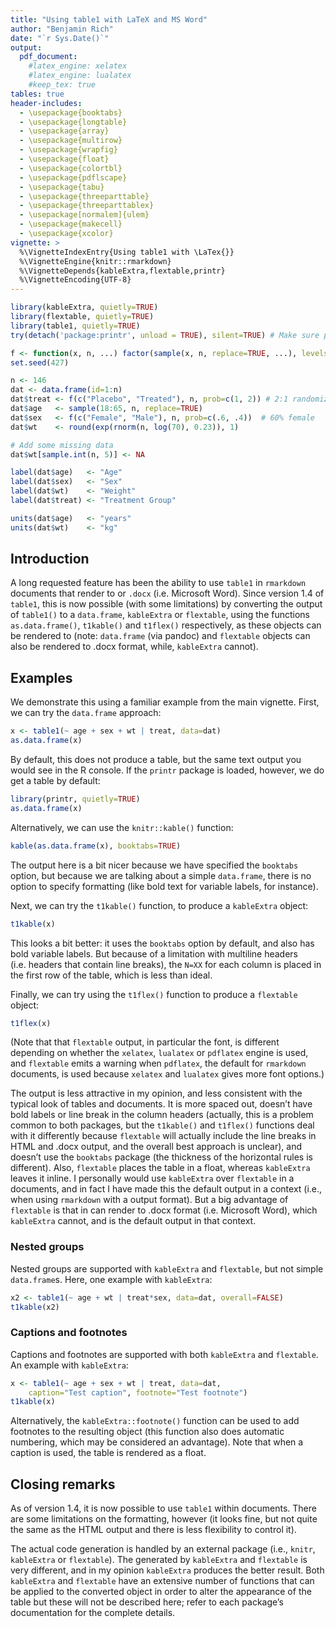 ```yaml
---
title: "Using table1 with LaTeX and MS Word"
author: "Benjamin Rich"
date: "`r Sys.Date()`"
output:
  pdf_document:
    #latex_engine: xelatex
    #latex_engine: lualatex
    #keep_tex: true
tables: true
header-includes:
  - \usepackage{booktabs}
  - \usepackage{longtable}
  - \usepackage{array}
  - \usepackage{multirow}
  - \usepackage{wrapfig}
  - \usepackage{float}
  - \usepackage{colortbl}
  - \usepackage{pdflscape}
  - \usepackage{tabu}
  - \usepackage{threeparttable}
  - \usepackage{threeparttablex}
  - \usepackage[normalem]{ulem}
  - \usepackage{makecell}
  - \usepackage{xcolor}
vignette: >
  %\VignetteIndexEntry{Using table1 with \LaTex{}}
  %\VignetteEngine{knitr::rmarkdown}
  %\VignetteDepends{kableExtra,flextable,printr}
  %\VignetteEncoding{UTF-8}
---
```


```r
library(kableExtra, quietly=TRUE)
library(flextable, quietly=TRUE)
library(table1, quietly=TRUE)
try(detach('package:printr', unload = TRUE), silent=TRUE) # Make sure printr is not loaded

f <- function(x, n, ...) factor(sample(x, n, replace=TRUE, ...), levels=x)
set.seed(427)

n <- 146
dat <- data.frame(id=1:n)
dat$treat <- f(c("Placebo", "Treated"), n, prob=c(1, 2)) # 2:1 randomization
dat$age   <- sample(18:65, n, replace=TRUE)
dat$sex   <- f(c("Female", "Male"), n, prob=c(.6, .4))  # 60% female
dat$wt    <- round(exp(rnorm(n, log(70), 0.23)), 1)

# Add some missing data
dat$wt[sample.int(n, 5)] <- NA

label(dat$age)   <- "Age"
label(dat$sex)   <- "Sex"
label(dat$wt)    <- "Weight"
label(dat$treat) <- "Treatment Group"

units(dat$age)   <- "years"
units(dat$wt)    <- "kg"
```


## Introduction

A long requested feature has been the ability to use `table1` in `rmarkdown`
documents that render to \LaTeX{} or `.docx` (i.e.
Microsoft\textsuperscript{\textregistered} Word).  Since version 1.4 of
`table1`, this is now possible (with some limitations) by converting the output
of `table1()` to a `data.frame`, `kableExtra` or `flextable`, using the
functions `as.data.frame()`, `t1kable()` and `t1flex()` respectively, as these
objects can be rendered to \LaTeX{} (note: `data.frame` (via pandoc) and
`flextable` objects can also be rendered to .docx format, while, `kableExtra`
cannot).

## Examples

We demonstrate this using a familiar example from the main vignette. First, we
can try the `data.frame` approach:

```r
x <- table1(~ age + sex + wt | treat, data=dat)
as.data.frame(x)
```

By default, this does not produce a \LaTeX{} table, but the same text output you
would see in the R console. If the `printr` package is loaded, however, we do
get a \LaTeX{} table by default:

```r
library(printr, quietly=TRUE)
as.data.frame(x)
```

Alternatively, we can use the `knitr::kable()` function:

```r
kable(as.data.frame(x), booktabs=TRUE)
```

The output here is a bit nicer because we have specified the `booktabs` option,
but because we are talking about a simple `data.frame`, there is no option to
specify formatting (like bold text for variable labels, for instance).

Next, we can try the `t1kable()` function, to produce a `kableExtra` object:

```r
t1kable(x)
```

This looks a bit better: it uses the `booktabs` option by default, and also
has bold variable labels. But because of a limitation with multiline headers
(i.e. headers that contain line breaks), the `N=XX` for each column is placed
in the first row of the table, which is less than ideal.

Finally, we can try using the `t1flex()` function to produce a  `flextable` object:

```r
t1flex(x)
```

(Note that that `flextable` output, in particular the font, is different
depending on whether the `xelatex`, `lualatex` or `pdflatex` engine is used,
and `flextable` emits a warning when `pdflatex`, the default for `rmarkdown`
documents,  is used because `xelatex` and `lualatex` gives more font options.)

The output is less attractive in my opinion, and less consistent with the
typical look of \LaTeX{} tables and documents. It is more spaced out, doesn't
have bold labels or line break in the column headers (actually, this is a
problem common to both packages, but the `t1kable()` and `t1flex()` functions
deal with it differently because `flextable` will actually include the line
breaks in HTML and .docx output, and the overall best approach is unclear), and
doesn't use the `booktabs` package (the thickness of the horizontal rules is
different).  Also, `flextable` places the table in a float, whereas
`kableExtra` leaves it inline.  I personally would use `kableExtra` over
`flextable` in a \LaTeX{} documents, and in fact I have made this the default
output in a \LaTeX{} context (i.e., when using `rmarkdown` with a \LaTeX{} output
format).  But a big advantage of `flextable` is that in can render to .docx
format (i.e.  Microsoft Word), which `kableExtra` cannot, and is the default
output in that context.


### Nested groups

Nested groups are supported with `kableExtra` and `flextable`, but not simple
`data.frame`s. Here, one example with `kableExtra`:

```r
x2 <- table1(~ age + wt | treat*sex, data=dat, overall=FALSE)
t1kable(x2)
```

### Captions and footnotes

Captions and footnotes are supported with both `kableExtra` and `flextable`. An
example with `kableExtra`:

```r
x <- table1(~ age + sex + wt | treat, data=dat,
    caption="Test caption", footnote="Test footnote")
t1kable(x)
```

Alternatively, the `kableExtra::footnote()` function can be used to add
footnotes to the resulting object (this function also does automatic numbering,
which may be considered an advantage). Note that when a caption is used, the
table is rendered as a float.

## Closing remarks

As of version 1.4, it is now possible to use `table1` within \LaTeX{} documents.
There are some limitations on the formatting, however (it looks fine, but not
quite the same as the HTML output and there is less flexibility to control it).

The actual \LaTeX{} code generation is handled by an external package (i.e.,
`knitr`, `kableExtra` or `flextable`).  The \LaTeX{} generated by `kableExtra` and
`flextable` is very different, and in my opinion `kableExtra` produces the
better result.  Both `kableExtra` and `flextable` have an extensive number of
functions that can be applied to the converted object in order to alter the
appearance of the table but these will not be described here; refer to each
package's documentation for the complete details.

